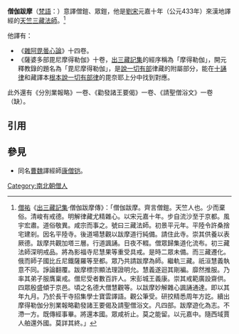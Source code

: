 '''僧伽跋摩'''（[[梵語|梵語]]：{{IAST|Samghavarman}}）意譯僧鎧、眾鎧，他是[[劉宋|劉宋]]元嘉十年（公元433年）來漢地譯經的[[天竺|天竺]][[三藏法師|三藏法師]]。<ref>[[僧祐|僧祐]]《[[出三藏記集|出三藏記集]]·僧伽跋摩傳》：「僧伽跋摩。齊言僧鎧。天竺人也。少而棄俗。清峻有戒德。明解律藏尤精雜心。以宋元嘉十年。步自流沙至于京都。風宇宏肅。道俗敬異。咸宗而事之。號曰三藏法師。初景平元年。平陸令許桑捨宅建剎。因名平陸寺。後道場慧觀以跋摩道行純備。請住此寺。崇其供養以表厥德。跋摩共觀加塔三層。行道諷誦。日夜不輟。僧眾歸集道化流布。初三藏法師深明戒品。將為影福寺尼慧果等重受具戒。是時二眾未備。而三藏遷化。俄而師子國比丘尼鐵薩羅等至都。眾乃共請跋摩為師。繼軌三藏。祇洹慧義執意不同。諍論翻覆。跋摩標宗顯法理證明允。慧義遂迴其剛褊。靡然推服。乃率其弟子服膺稟戒。僧尼受者數百許人。宋彭城王義康。崇其戒範廣設齋供。四眾殷盛傾于京邑。頃之名德大僧慧觀等。以跋摩妙解雜心諷誦通達。即以其年九月。乃於長干寺招集學士寶雲譯語。觀公筆受。研挍精悉周年方訖。續出摩得勒伽分別業報略勸發諸王要偈及請聖僧浴文。凡四部。跋摩遊化為志。不滯一方。既傳經事畢。將還本國。眾咸祈止。莫之能留。以元嘉中。隨西域賈人舶還外國。莫詳其終。」</ref>

他譯有：
*《[[雜阿毘曇心論|雜阿毘曇心論]]》十四卷。
*《薩婆多部毘尼摩得勒伽》十卷，[[出三藏記集|出三藏記集]]的經序稱為「摩得勒伽」，開元釋教錄的題名為「毘尼摩得勒伽」，是[[說一切有部|說一切有部]]律藏的附屬部分，能在[[十誦律|十誦律]]和藏譯本[[根本說一切有部律|根本說一切有部律]]的毘奈耶上分中找到對應。

此外還有《分別業報略》一卷、《勸發諸王要偈》一卷、《請聖僧浴文》一卷（缺）。

==引用==
{{reflist}}

==參見==
*同名[[曹魏|曹魏]]譯經師[[康僧铠|康僧铠]]。

[[Category:南北朝僧人|Category:南北朝僧人]]